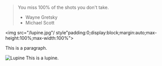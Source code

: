 > You miss 100% of the shots you don't take.
> - Wayne Gretsky
> - Michael Scott

<img src="/lupine.jpg"/ 
style"padding:0;display:block;margin:auto;max-height:100%;max-width:100%">

This is a paragraph.


![Lupine](/lupine.jpg)
This is a lupine.